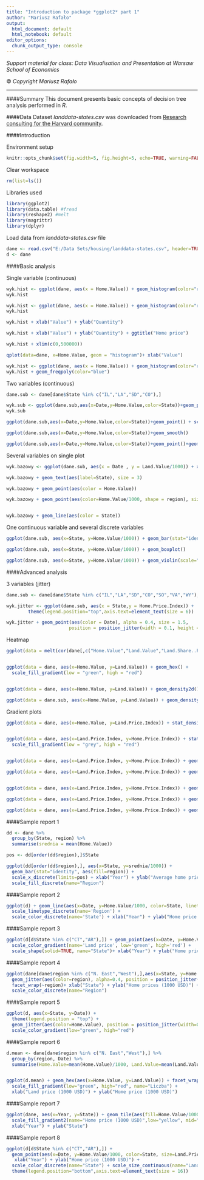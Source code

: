 ```yaml
---
title: "Introduction to package *ggplot2* part 1"
author: "Mariusz Rafało"
output:
  html_document: default
  html_notebook: default
editor_options: 
  chunk_output_type: console
---
```


*Support material for class: Data Visualisation and Presentation at Warsaw School of Economics*

&copy; *Copyright Mariusz Rafało*

---

####Summary
This document presents basic concepts of decision tree analysis performed in *R*.

####Data
Dataset *landdata-states.csv* was downloaded from [Research consulting for the Harvard community](http://tutorials.iq.harvard.edu/R/Rgraphics/dataSets).

####Introduction 

Environment setup

```r
knitr::opts_chunk$set(fig.width=5, fig.height=5, echo=TRUE, warning=FALSE, message=FALSE)
```

Clear workspace
```r
rm(list=ls())
```

Libraries used
```r
library(ggplot2)
library(data.table) #fread
library(reshape2) #melt
library(magrittr)
library(dplyr)

```

Load data from *landdata-states.csv* file

```r
dane <- read.csv("E:/Data Sets/housing/landdata-states.csv", header=TRUE, sep=",")
d <- dane
```

####Basic analysis

Single variable (continuous)

```r
wyk.hist <- ggplot(dane, aes(x = Home.Value)) + geom_histogram(color="red", fill="green") 
wyk.hist

wyk.hist <- ggplot(dane, aes(x = Home.Value)) + geom_histogram(color="red", fill="red", binwidth = 5000) 
wyk.hist

wyk.hist + xlab("Value") + ylab("Quantity")

wyk.hist + xlab("Value") + ylab("Quantity") + ggtitle("Home price")

wyk.hist + xlim(c(0,500000))

qplot(data=dane, x=Home.Value, geom = "histogram")+ xlab("Value")

wyk.hist <- ggplot(dane, aes(x = Home.Value)) + geom_histogram(color="red", fill="red") 
wyk.hist + geom_freqpoly(color="blue")
```

Two variables (continuous)

```r
dane.sub <- dane[dane$State %in% c("IL","LA","SD","CO"),]

wyk.sub <- ggplot(dane.sub,aes(x=Date,y=Home.Value,color=State))+geom_point()
wyk.sub

ggplot(dane.sub,aes(x=Date,y=Home.Value,color=State))+geom_point() + scale_y_log10()

ggplot(dane.sub,aes(x=Date,y=Home.Value,color=State))+geom_smooth()

ggplot(dane.sub,aes(x=Date,y=Home.Value,color=State))+geom_point()+geom_smooth()

```

Several variables on single plot

```r
wyk.bazowy <- ggplot(dane.sub, aes(x = Date , y = Land.Value/1000)) + xlab("Rok") + ylab("Land prices (kUSD)")

wyk.bazowy + geom_text(aes(label=State), size = 3)

wyk.bazowy + geom_point(aes(color = Home.Value)) 

wyk.bazowy + geom_point(aes(color=Home.Value/1000, shape = region), size=2) + scale_color_gradient(low = "red", high = "yellow")


wyk.bazowy + geom_line(aes(color = State))


```

One continuous variable and several discrete variables

```r
ggplot(dane.sub, aes(x=State, y=Home.Value/1000)) + geom_bar(stat="identity") + ggtitle("Home prices")

ggplot(dane.sub, aes(x=State, y=Home.Value/1000)) + geom_boxplot()

ggplot(dane.sub, aes(x=State, y=Home.Value/1000)) + geom_violin(scale="area", color=12, alpha=0.5) +geom_jitter(alpha=0.5, aes(color=region),position = position_jitter(width = 0.1))

```

####Advanced analysis

3 variables (jitter)

```r

dane.sub <- dane[dane$State %in% c("IL","LA","SD","CO","SO","VA","WY"),]

wyk.jitter <- ggplot(dane.sub, aes(x = State,y = Home.Price.Index)) + 
        theme(legend.position="top",axis.text=element_text(size = 6))

wyk.jitter + geom_point(aes(color = Date), alpha = 0.4, size = 1.5,
                       position = position_jitter(width = 0.1, height = 0))

```


Heatmap

```r

ggplot(data = melt(cor(dane[,c("Home.Value","Land.Value","Land.Share..Pct.","Year")])), aes(x=Var1, y=Var2)) + geom_tile(aes(fill=value)) + xlab("") + ylab("")


ggplot(data = dane, aes(x=Home.Value, y=Land.Value)) + geom_hex() +
  scale_fill_gradient(low = "green", high = "red")


ggplot(data = dane, aes(x=Home.Value, y=Land.Value)) + geom_density2d()

ggplot(data = dane.sub, aes(x=Home.Value, y=Land.Value)) + geom_density2d(aes(color=region))

```

Gradient plots

```r
ggplot(data = dane, aes(x=Home.Value, y=Land.Price.Index)) + stat_density2d(aes(fill = ..density..), geom = "raster", contour = FALSE)


ggplot(data = dane, aes(x=Land.Price.Index, y=Home.Price.Index)) + stat_density2d(aes(fill = ..density..), geom = "raster", contour = FALSE) + xlim(0,3) + ylim(0,2) +
  scale_fill_gradient(low = "grey", high = "red") 


ggplot(data = dane, aes(x=Land.Price.Index, y=Home.Price.Index)) + geom_point(aes(alpha = Year)) + scale_alpha(range = c(0.1, 0.8))

ggplot(data = dane, aes(x=Land.Price.Index, y=Home.Price.Index)) + geom_point(aes(color = Year)) +   scale_color_gradient(low = "green", high = "red") 


ggplot(data = dane, aes(x=Land.Price.Index, y=Home.Price.Index)) + geom_point(aes(color = Year)) +   scale_color_gradient(low = "green", high = "red") + xlim(0,3) + ylim(0,2)

ggplot(data = dane, aes(x=Land.Price.Index, y=Home.Price.Index)) + geom_point(aes(color = Year)) +   scale_color_gradient(low = "green", high = "red") + xlim(0,1) + ylim(0.5,1.5)

ggplot(data = dane, aes(x=Land.Price.Index, y=Home.Price.Index)) + geom_point(aes(color = Year)) +   scale_color_gradient(low = "green", high = "red") + xlim(0,1) + ylim(0.5,1.5) + facet_wrap(~region, nrow=1)

```


####Sample report 1

```r
dd <- dane %>% 
  group_by(State, region) %>%
  summarise(srednia = mean(Home.Value)) 

pos <- dd[order(dd$region),]$State

ggplot(dd[order(dd$region),], aes(x=State, y=srednia/1000)) + 
  geom_bar(stat="identity", aes(fill=region)) +
  scale_x_discrete(limits=pos) + xlab("Year") + ylab("Average home price") +
  scale_fill_discrete(name="Region")

```

####Sample report 2

```r

ggplot(d) + geom_line(aes(x=Date, y=Home.Value/1000, color=State, linetype=region), lwd=1) +
  scale_linetype_discrete(name='Region') +
  scale_color_discrete(name='State') + xlab("Year") + ylab("Home price (1000 USD)") 
```

####Sample report 3

```r
ggplot(d[d$State %in% c("CT","AR"),]) + geom_point(aes(x=Date, y=Home.Value/1000, color=Land.Value/1000, shape=State),size=4) +
  scale_color_gradient(name='Land price', low='green', high='red') +
  scale_shape(solid=TRUE, name="State")+ xlab("Year") + ylab("Home prices (1000 USD)") 

```

####Sample report 4

```r

ggplot(dane[dane$region %in% c("N. East","West"),],aes(x=State, y=Home.Value/1000)) + geom_violin(scale="area") +
  geom_jitter(aes(color=region), alpha=0.4, position = position_jitter(width=0.1)) +
  facet_wrap(~region)+ xlab("State") + ylab("Home prices (1000 USD)") +
  scale_color_discrete(name="Region")
```

####Sample report 5

```r
ggplot(d, aes(x=State, y=Date)) + 
  theme(legend.position = "top") +
  geom_jitter(aes(color=Home.Value), position = position_jitter(width=0.2), alpha=0.6, size=14) +
  scale_color_gradient(low="green", high="red")

```

####Sample report 6

```r

d.mean <- dane[dane$region %in% c("N. East","West"),] %>%
  group_by(region, Date) %>%
  summarise(Home.Value=mean(Home.Value)/1000, Land.Value=mean(Land.Value)/1000)


ggplot(d.mean) + geom_hex(aes(x=Home.Value, y=Land.Value)) + facet_wrap(~region) + 
  scale_fill_gradient(low="green", high="red", name="Liczba") +
  xlab("Land price (1000 USD)") + ylab("Home price (1000 USD)")

```

####Sample report 7

```r

ggplot(dane, aes(x=Year, y=State)) + geom_tile(aes(fill=Home.Value/1000)) +
  scale_fill_gradient2(name="Home price (1000 USD)",low="yellow", mid="green", high="red", midpoint=median(d$Home.Value)/1000) +
  xlab("Year") + ylab("State")

```

####Sample report 8

```r

ggplot(d[d$State %in% c("CT","AR"),]) + 
  geom_point(aes(x=Date, y=Home.Value/1000, color=State, size=Land.Price.Index+5), alpha=0.4) +
   xlab("Year") + ylab("Home price (1000 USD)") +
  scale_color_discrete(name="State") + scale_size_continuous(name="Land price index") +
  theme(legend.position="bottom",axis.text=element_text(size = 16))

```

